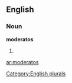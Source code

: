 
==English==

===Noun===
'''moderatos'''

# {{plural of|[[moderato]]}}

[[Category:English plurals]]

[[ar:moderatos]]